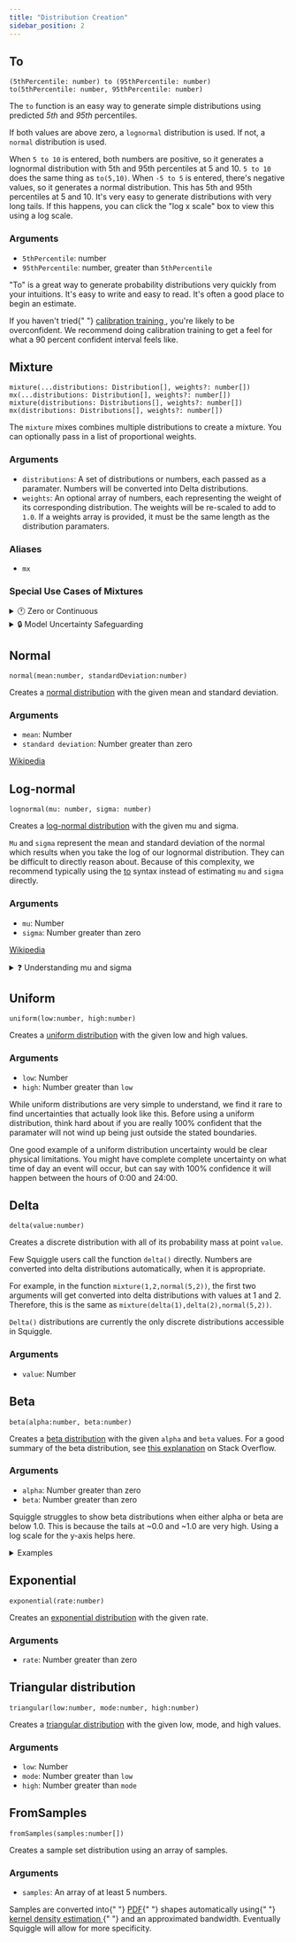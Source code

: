 ```yaml
---
title: "Distribution Creation"
sidebar_position: 2
---
```



<TOCInline toc={toc} maxHeadingLevel={2} />

## To

`(5thPercentile: number) to (95thPercentile: number)`  
`to(5thPercentile: number, 95thPercentile: number)`

The `to` function is an easy way to generate simple distributions using predicted _5th_ and _95th_ percentiles.

If both values are above zero, a `lognormal` distribution is used. If not, a `normal` distribution is used.

<Tabs>
  <TabItem value="ex1" label="5 to 10" default>
    When <code>5 to 10</code> is entered, both numbers are positive, so it
    generates a lognormal distribution with 5th and 95th percentiles at 5 and
    10.
    <SquiggleEditor initialSquiggleString="5 to 10" />
  </TabItem>
  <TabItem value="ex3" label="to(5,10)">
    <code>5 to 10</code> does the same thing as <code>to(5,10)</code>.
    <SquiggleEditor initialSquiggleString="to(5,10)" />
  </TabItem>
  <TabItem value="ex2" label="-5 to 5">
    When <code>-5 to 5</code> is entered, there's negative values, so it
    generates a normal distribution. This has 5th and 95th percentiles at 5 and
    10.
    <SquiggleEditor initialSquiggleString="-5 to -3" />
  </TabItem>
  <TabItem value="ex4" label="1 to 10000">
    It's very easy to generate distributions with very long tails. If this
    happens, you can click the "log x scale" box to view this using a log scale.
    <SquiggleEditor initialSquiggleString="1 to 10000" />
  </TabItem>
</Tabs>

### Arguments

- `5thPercentile`: number
- `95thPercentile`: number, greater than `5thPercentile`

<Admonition type="tip" title="Tip">
  <p>
    "<bold>To</bold>" is a great way to generate probability distributions very
    quickly from your intuitions. It's easy to write and easy to read. It's
    often a good place to begin an estimate.
  </p>
</Admonition>

<Admonition type="caution" title="Caution">
  <p>
    If you haven't tried{" "}
    <a href="https://www.lesswrong.com/posts/LdFbx9oqtKAAwtKF3/list-of-probability-calibration-exercises">
      calibration training
    </a>
    , you're likely to be overconfident. We recommend doing calibration training
    to get a feel for what a 90 percent confident interval feels like.
  </p>
</Admonition>

## Mixture

`mixture(...distributions: Distribution[], weights?: number[])`
`mx(...distributions: Distribution[], weights?: number[])`
`mixture(distributions: Distributions[], weights?: number[])`
`mx(distributions: Distributions[], weights?: number[])`

The `mixture` mixes combines multiple distributions to create a mixture. You can optionally pass in a list of proportional weights.

<Tabs>
  <TabItem value="ex1" label="Simple" default>
    <SquiggleEditor initialSquiggleString="mixture(1 to 2, 5 to 8, 9 to 10)" />
  </TabItem>
  <TabItem value="ex2" label="With Weights">
    <SquiggleEditor initialSquiggleString="mixture(1 to 2, 5 to 8, 9 to 10, [0.1, 0.1, 0.8])" />
  </TabItem>
  <TabItem value="ex3" label="With Continuous and Discrete Inputs">
    <SquiggleEditor initialSquiggleString="mixture(1 to 5, 8 to 10, 1, 3, 20)" />
  </TabItem>
  <TabItem value="ex4" label="Array of Distributions Input">
    <SquiggleEditor initialSquiggleString="mx([1 to 2, exponential(1)], [1,1])" />
  </TabItem>
</Tabs>

### Arguments

- `distributions`: A set of distributions or numbers, each passed as a paramater. Numbers will be converted into Delta distributions.
- `weights`: An optional array of numbers, each representing the weight of its corresponding distribution. The weights will be re-scaled to add to `1.0`. If a weights array is provided, it must be the same length as the distribution paramaters.

### Aliases

- `mx`

### Special Use Cases of Mixtures

<details>
  <summary>🕐 Zero or Continuous</summary>
  <p>
    One common reason to have mixtures of continous and discrete distributions is to handle the special case of 0.
    Say I want to model the time I will spend on some upcoming project. I think I have an 80% chance of doing it.
  </p>

  <p>
    In this case, I have a 20% chance of spending 0 time with it. I might estimate my hours with,
  </p>
  <SquiggleEditor
    initialSquiggleString={`hours_the_project_will_take = 5 to 20
chance_of_doing_anything = 0.8
mx(hours_the_project_will_take, 0, [chance_of_doing_anything, 1 - chance_of_doing_anything])`}
  />
</details>

<details>
  <summary>🔒 Model Uncertainty Safeguarding</summary>
  <p>
  One technique several <a href="https://www.foretold.io/">Foretold.io</a> users used is to combine their main guess, with a
  "just-in-case distribution". This latter distribution would have very low weight, but would be
  very wide, just in case they were dramatically off for some weird reason.
  </p>
<SquiggleEditor
  initialSquiggleString={`forecast = 3 to 30
chance_completely_wrong = 0.05
forecast_if_completely_wrong = -100 to 200
mx(forecast, forecast_if_completely_wrong, [1-chance_completely_wrong, chance_completely_wrong])`}
/>

</details>

## Normal

`normal(mean:number, standardDeviation:number)`

Creates a [normal distribution](https://en.wikipedia.org/wiki/Normal_distribution) with the given mean and standard deviation.

<Tabs>
  <TabItem value="ex1" label="normal(5,1)" default>
    <SquiggleEditor initialSquiggleString="normal(5, 1)" />
  </TabItem>
  <TabItem value="ex2" label="normal(100000000000, 100000000000)">
    <SquiggleEditor initialSquiggleString="normal(100000000000, 100000000000)" />
  </TabItem>
</Tabs>

### Arguments

- `mean`: Number
- `standard deviation`: Number greater than zero

[Wikipedia](https://en.wikipedia.org/wiki/Normal_distribution)

## Log-normal

`lognormal(mu: number, sigma: number)`

Creates a [log-normal distribution](https://en.wikipedia.org/wiki/Log-normal_distribution) with the given mu and sigma.

`Mu` and `sigma` represent the mean and standard deviation of the normal which results when
you take the log of our lognormal distribution. They can be difficult to directly reason about.
Because of this complexity, we recommend typically using the <a href="#to">to</a> syntax instead of estimating `mu` and `sigma` directly.

<SquiggleEditor initialSquiggleString="lognormal(0, 0.7)" />

### Arguments

- `mu`: Number
- `sigma`: Number greater than zero

[Wikipedia](https://en.wikipedia.org/wiki/Log-normal_distribution)

<details>
  <summary>
    ❓ Understanding <bold>mu</bold> and <bold>sigma</bold>
  </summary>
  <p>
    The log of <code>lognormal(mu, sigma)</code> is a normal distribution with
    mean <code>mu</code>
    and standard deviation <code>sigma</code>. For example, these two distributions
    are identical:
  </p>
  <SquiggleEditor
    initialSquiggleString={`normalMean = 10
normalStdDev = 2
logOfLognormal = log(lognormal(normalMean, normalStdDev))
[logOfLognormal, normal(normalMean, normalStdDev)]`}
  />
</details>

## Uniform

`uniform(low:number, high:number)`

Creates a [uniform distribution](<https://en.wikipedia.org/wiki/Uniform_distribution_(continuous)>) with the given low and high values.

<SquiggleEditor initialSquiggleString="uniform(3,7)" />

### Arguments

- `low`: Number
- `high`: Number greater than `low`

<Admonition type="caution" title="Caution">
  <p>
    While uniform distributions are very simple to understand, we find it rare
    to find uncertainties that actually look like this. Before using a uniform
    distribution, think hard about if you are really 100% confident that the
    paramater will not wind up being just outside the stated boundaries.
  </p>

  <p>
    One good example of a uniform distribution uncertainty would be clear
    physical limitations. You might have complete complete uncertainty on what
    time of day an event will occur, but can say with 100% confidence it will
    happen between the hours of 0:00 and 24:00.
  </p>
</Admonition>

## Delta

`delta(value:number)`

Creates a discrete distribution with all of its probability mass at point `value`.

Few Squiggle users call the function `delta()` directly. Numbers are converted into delta distributions automatically, when it is appropriate.

For example, in the function `mixture(1,2,normal(5,2))`, the first two arguments will get converted into delta distributions
with values at 1 and 2. Therefore, this is the same as `mixture(delta(1),delta(2),normal(5,2))`.

`Delta()` distributions are currently the only discrete distributions accessible in Squiggle.

<Tabs>
  <TabItem value="ex1" label="delta(3)" default>
    <SquiggleEditor initialSquiggleString="delta(3)" />
  </TabItem>
  <TabItem value="ex3" label="mixture(1,3,5)">
    <SquiggleEditor initialSquiggleString="mixture(1,3,5)" />
  </TabItem>
  <TabItem value="ex2" label="normal(5,2) * 6">
    <SquiggleEditor initialSquiggleString="normal(5,2) * 6" />
  </TabItem>
  <TabItem value="ex4" label="dotAdd(normal(5,2), 6)">
    <SquiggleEditor initialSquiggleString="dotAdd(normal(5,2), 6)" />
  </TabItem>
  <TabItem value="ex5" label="dotMultiply(normal(5,2), 6)">
    <SquiggleEditor initialSquiggleString="dotMultiply(normal(5,2), 6)" />
  </TabItem>
</Tabs>

### Arguments

- `value`: Number

## Beta

`beta(alpha:number, beta:number)`

Creates a [beta distribution](https://en.wikipedia.org/wiki/Beta_distribution) with the given `alpha` and `beta` values. For a good summary of the beta distribution, see [this explanation](https://stats.stackexchange.com/a/47782) on Stack Overflow.

<Tabs>
  <TabItem value="ex1" label="beta(10, 20)" default>
    <SquiggleEditor initialSquiggleString="beta(10,20)" />
  </TabItem>
  <TabItem value="ex2" label="beta(1000, 1000)">
    <SquiggleEditor initialSquiggleString="beta(1000, 2000)" />
  </TabItem>
  <TabItem value="ex3" label="beta(1, 10)">
    <SquiggleEditor initialSquiggleString="beta(1, 10)" />
  </TabItem>
  <TabItem value="ex4" label="beta(10, 1)">
    <SquiggleEditor initialSquiggleString="beta(10, 1)" />
  </TabItem>
  <TabItem value="ex5" label="beta(0.8, 0.8)">
    <SquiggleEditor initialSquiggleString="beta(0.8, 0.8)" />
  </TabItem>
</Tabs>

### Arguments

- `alpha`: Number greater than zero
- `beta`: Number greater than zero

<Admonition type="caution" title="Caution with small numbers">
  <p>
    Squiggle struggles to show beta distributions when either alpha or beta are
    below 1.0. This is because the tails at ~0.0 and ~1.0 are very high. Using a
    log scale for the y-axis helps here.
  </p>
  <details>
    <summary>Examples</summary>
    <Tabs>
      <TabItem value="ex1" label="beta(0.3, 0.3)" default>
        <SquiggleEditor initialSquiggleString="beta(0.3, 0.3)" />
      </TabItem>
      <TabItem value="ex2" label="beta(0.5, 0.5)">
        <SquiggleEditor initialSquiggleString="beta(0.5, 0.5)" />
      </TabItem>
      <TabItem value="ex3" label="beta(0.8, 0.8)">
        <SquiggleEditor initialSquiggleString="beta(.8,.8)" />
      </TabItem>
      <TabItem value="ex4" label="beta(0.9, 0.9)">
        <SquiggleEditor initialSquiggleString="beta(.9,.9)" />
      </TabItem>
    </Tabs>
  </details>
</Admonition>

## Exponential

`exponential(rate:number)`

Creates an [exponential distribution](https://en.wikipedia.org/wiki/Exponential_distribution) with the given rate.

<SquiggleEditor initialSquiggleString="exponential(4)" />

### Arguments

- `rate`: Number greater than zero

## Triangular distribution

`triangular(low:number, mode:number, high:number)`

Creates a [triangular distribution](https://en.wikipedia.org/wiki/Triangular_distribution) with the given low, mode, and high values.

### Arguments

- `low`: Number
- `mode`: Number greater than `low`
- `high`: Number greater than `mode`

<SquiggleEditor initialSquiggleString="triangular(1, 2, 4)" />

## FromSamples

`fromSamples(samples:number[])`

Creates a sample set distribution using an array of samples.

<SquiggleEditor initialSquiggleString="fromSamples([1,2,3,4,6,5,5,5])" />

### Arguments

- `samples`: An array of at least 5 numbers.

<Admonition type="caution" title="Caution!">
  <p>
    Samples are converted into{" "}
    <a href="https://en.wikipedia.org/wiki/Probability_density_function">PDF</a>{" "}
    shapes automatically using{" "}
    <a href="https://en.wikipedia.org/wiki/Kernel_density_estimation">
      kernel density estimation
    </a>{" "}
    and an approximated bandwidth. Eventually Squiggle will allow for more
    specificity.
  </p>
</Admonition>
